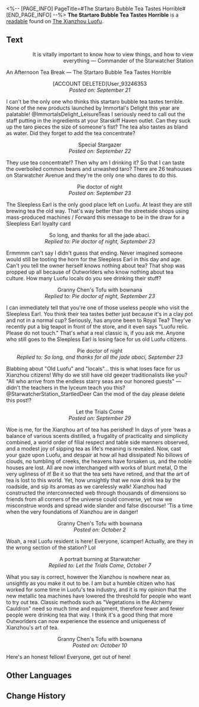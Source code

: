 <%-- [PAGE_INFO]
PageTitle=#The Startaro Bubble Tea Tastes Horrible#
[END_PAGE_INFO] --%>
{{Readable Infobox
|id           = 116
|partIds      = 190258
|title        = 
|image        = Item Xianzhou Parchment.png
|world        = The Xianzhou Luofu
|parts        = 1
|author       = <!--to be added-->
|description  = A review on the taste of tea in Starskiff Haven. It was displayed on the screen after being posted to a forum.
|part1        = The Startaro Bubble Tea Tastes Horrible
|source1      = {{cx|Source missing}}
|characters   = 
|factions     = 
}}
'''The Startaro Bubble Tea Tastes Horrible''' is a [[readable]] found on [[The Xianzhou Luofu]].
<!--
==Location==
{{Map Embed|<map name>|<marker id>}}
-->
==Text==
{{Size|32|<div align="center">Just Chatting &mdash; Starwatcher Station</div>}}

<div align="right">It is vitally important to know how to view things, and how to view everything &mdash; Commander of the Starwatcher Station</div>

An Afternoon Tea Break &mdash; The Startaro Bubble Tea Tastes Horrible

<div align="center">[ACCOUNT DELETED]User_93246353<br />
''Posted on: September 21''</div>

I can't be the only one who thinks this startaro bubble tea tastes terrible. None of the new products launched by Immortal's Delight this year are palatable! @ImmortalsDelight_LeisureTeas I seriously need to call out the staff putting in the ingredients at your Starskiff Haven outlet. Can they suck up the taro pieces the size of someone's fist? The tea also tastes as bland as water. Did they forget to add the tea concentrate?

<div align="center">Special Stargazer<br />
''Posted on: September 22''</div>

They use tea concentrate!? Then why am I drinking it? So that I can taste the overboiled common beans and unwashed taro? There are 26 teahouses on Starwatcher Avenue and they're the only one who dares to do this.

<div align="center">Pie doctor of night<br />
''Posted on: September 23''</div>

The Sleepless Earl is the only good place left on Luofu. At least they are still brewing tea the old way. That's way better than the streetside shops using mass-produced machines / Forward this message to be in the draw for a Sleepless Earl loyalty card

<div align="center">So long, and thanks for all the jade abaci.<br />
''Replied to: Pie doctor of night, September 23''</div>

Ermmmm can't say I didn't guess that ending. Never imagined someone would still be tooting the horn for the Sleepless Earl in this day and age. Can't you tell the owner herself knows nothing about tea? That shop was propped up all because of Outworlders who know nothing about tea culture. How many Luofu locals do you see drinking their stuff?

<div align="center">Granny Chen's Tofu with bownana<br />
''Replied to: Pie doctor of night, September 23''</div>

I can immediately tell that you're one of those useless people who visit the Sleepless Earl. You think their tea tastes better just because it's in a clay pot and not in a normal cup? Seriously, has anyone been to Royal Tea? They've recently put a big teapot in front of the store, and it even says "Luofu relic. Please do not touch." That's what a real classic is, if you ask me. Anyone who still goes to the Sleepless Earl is losing face for us old Luofu citizens.

<div align="center">Pie doctor of night<br />
''Replied to: So long, and thanks for all the jade abaci, September 23''</div>

Blabbing about "Old Luofu" and "locals"... this is what loses face for us Xianzhou citizens! Why do we still have old geezer traditionalists like you? "All who arrive from the endless starry seas are our honored guests" &mdash; didn't the teachers in the lyceum teach you this? @StarwatcherStation_StartledDeer Can the mod of the day please delete this post!?

<div align="center">Let the Trials Come<br />
''Posted on: September 29''</div>

Woe is me, for the Xianzhou art of tea has perished! In days of yore 'twas a balance of various scents distilled, a frugality of practicality and simplicity combined, a world order of filial respect and table side manners observed, and a modest joy of sipping tea as life's meaning is revealed. Now, cast your gaze upon Luofu, and despair at how all had dissipated! No billows of clouds, no tumbling of creeks, the heavens have forsaken us, and the noble houses are lost. All are now interchanged with works of blunt metal, O the very ugliness of it! Be it so that the tea sets have retired, and that the art of tea is lost to this world. Yet, how unsightly that we now drink tea by the roadside, and sip its aromas as we carelessly walk! Xianzhou had constructed the interconnected web through thousands of dimensions so friends from all corners of the universe could converse, yet now we misconstrue words and spread wide slander and false discourse! 'Tis a time when the very foundations of Xianzhou are in danger!

<div align="center">Granny Chen's Tofu with bownana<br />
''Posted on: October 2''</div>

Woah, a real Luofu resident is here! Everyone, scamper! Actually, are they in the wrong section of the station? Lol

<div align="center">A portrait burning at Starwatcher<br />
''Replied to: Let the Trials Come, October 7''</div>

What you say is correct, however the Xianzhou is nowhere near as unsightly as you make it out to be. I am but a humble citizen who has worked for some time in Luofu's tea industry, and it is my opinion that the new metallic tea machines have lowered the threshold for people who want to try out tea. Classic methods such as "Vegetations in the Alchemy Cauldron" need so much time and equipment, therefore fewer and fewer people were drinking tea that way. I think it's a good thing that more Outworlders can now experience the essence and uniqueness of Xianzhou's art of tea.


<div align="center">Granny Chen's Tofu with bownana<br />
''Posted on: October 10''</div>

Here's an honest fellow! Everyone, get out of here!

<!--
==Trivia==
* 
-->
==Other Languages==
{{Other Languages
|en   = The Startaro Bubble Tea Tastes Horrible
|zhs  = 这星芋啵啵也太难喝了吧
|zht  = 這星芋啵啵也太難喝了吧
|ja   = この星芋ぷるっぷる不味すぎる
|ko   = 이 별타로 버블티, 도저히 못 먹겠어!
|es   = ¡Este té de burbujas de taro estelar está asqueroso!
|fr   = Le bubble tea au steltaro est infect
|ru   = Какая гадость этот ваш бабл-ти со звёздным таро!
|th   = Startaro Bubble Tea นี่รสชาติแย่มาก
|vi   = Món Trân Châu Trái Sao này cũng khó uống thật đấy!
|de   = Der Sterntaro-Bubbletea schmeckt fürchterlich
|id   = Rasa minuman Startaro Bubble Tea ini benar-benar tidak enak!
|pt   = O Chá de Bolhas de Startaro é Horrível.
}}

==Change History==
{{Change History|1.0}}